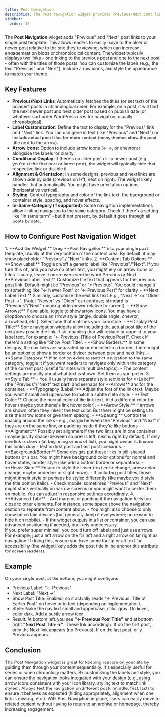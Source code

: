 ```yaml
---
title: Post Navigation
description: The Post Navigation widget provides Previous/Next post links on single post pages, allowing readers to navigate sequentially through your posts with customizable labels and styling.
sidebar:
  order: 12
---
```



The **Post Navigation** widget adds "Previous" and "Next" post links to your single post template. This allows readers to easily move to the older or newer post relative to the one they're viewing, which can increase engagement on blogs or chronological content. The widget typically displays two links - one linking to the previous post and one to the next post - often with the titles of those posts. You can customize the labels (e.g., the text "Previous" and "Next"), include arrow icons, and style the appearance to match your theme.

## Key Features

- **Previous/Next Links:** Automatically fetches the titles (or set text) of the adjacent posts in chronological order. For example, on a post, it will find the next newer post and next older post based on publish date (or whatever sort order WordPress uses for navigation, usually chronological).
- **Label Customization:** Define the text to display for the "Previous" link and "Next" link. You can use generic text (like "Previous" and "Next") or include actual post titles for more context (many themes show the post title next to the arrow).
- **Arrow Icons:** Option to include arrow icons (← →, or chevrons) alongside the labels for clarity.
- **Conditional Display:** If there's no older post or no newer post (e.g., you're at the first post or latest post), the widget will typically hide that respective link or disable it.
- **Alignment & Orientation:** In some designs, previous and next links are shown side by side (previous on left, next on right). The widget likely handles that automatically. You might have orientation options (horizontal vs vertical).
- **Styling:** Control typography and color of the link text, the background or container style, spacing, and hover effects.
- **In-Same-Category (if supported):** Some navigation implementations allow limiting navigation to the same category. Check if there's a setting like "in same term" - but if not present, by default it goes through all posts by date.

## How to Configure Post Navigation Widget

<Steps>
1. **Add the Widget:** Drag **Post Navigation** into your single post template, usually at the very bottom of the content area. By default, it may show placeholder "Previous" / "Next" links.
2. **Content Tab Options:**
   - **Show Label:** Toggle on/off a generic label like "Previous"/"Next". If you turn this off, and you have no other text, you might rely on arrow icons or titles. Usually, leave it on so users see the word Previous or Next.
   - **Previous Label Text:** Customize the text that appears for the previous post link. Default might be "Previous" or "« Previous". You could change it to something like "← Newer Post" or "← Previous Post" for clarity.
   - **Next Label Text:** Similarly, customize the next link text. E.g., "Next →" or "Older Post →". (Note: "Newer" vs "Older" can confuse; standard is "Previous"/"Next" meaning older/newer relative to current).
   - **Show Arrows:** If available, toggle to show arrow icons. You may have a dropdown to choose an arrow style (angle, double angle, chevron, arrowhead, etc.). Select one that matches your icon style.
   - **Display Post Title:** Some navigation widgets allow including the actual post title of the next/prev post in the link. If so, enabling that will replace or append to your label text. For example: "← Previous: [Title of Previous Post]". Check if there's a setting like "Show Post Title".
   - **Show Borders:** In some designs, the nav links are separated by or enclosed in a border. There might be an option to show a border or divider between prev and next links.
   - **Same Category:** If an option exists to restrict navigation to the same category, toggle it if you want readers to navigate only within the category of the current post (useful for sites with multiple topics).
   - The content settings are mostly about what text is shown. Set them as you prefer. 
3. **Style Tab:**
   - You'll usually have separate style sections for **Label** (the "Previous"/"Next" text part) and perhaps for **Arrows** and for the container.
   - **Typography (Label):** Adjust the font of the link text. Maybe you want it small and uppercase to match a subtle meta style.
   - **Text Color:** Choose the normal color of the link text. And a different color for hover (maybe your theme's link hover color).
   - **Arrow Style:** If arrows are shown, often they inherit the text color. But there might be settings to size the arrow icons or give them spacing. 
   - **Spacing:** Control the spacing around the links - e.g., margin between the "Previous" and "Next" if they are on the same line, or padding inside if they're like buttons.
   - **Alignment:** Possibly set alignment if the two links are in one container (maybe justify space-between so prev is left, next is right by default). If only one link is shown (at beginning or end of list), you might center it. Ensure this looks okay - test on first post and last post scenarios.
   - **Background/Border:** Some designs put these links in pill-shaped buttons or a bar. You might have background color options for normal and hover states, border style (like add a bottom border or separators).
   - **Hover State:** Ensure to style the hover (text color change, arrow color change, maybe underline or slight move).
   - If including post titles, those might inherit style or perhaps be styled differently (like maybe you'd style the title portion italic).
   - Check mobile: sometimes "Previous" and "Next" might stack vertically on narrow screens or you might want to center them on mobile. You can adjust in responsive settings accordingly.
4. **Advanced Tab:**
   - Add margins or padding if the navigation feels too close to other elements. For instance, some space above the navigation section to separate from content above.
   - You might also choose to only show on certain devices (but generally, keep it everywhere; no reason to hide it on mobile).
   - If the widget outputs in a list or container, you can use advanced positioning if needed, but likely unnecessary.
</Steps>

<Aside type="tip" title='Icon Only Nav'>
If you prefer super minimal, you could turn off labels and just use arrows. For example, just a left arrow on the far left and a right arrow on far right as navigation. If doing this, ensure you have some tooltip or alt text for accessibility (the widget likely adds the post title in the anchor title attribute for screen readers).
</Aside>

## Example

On your single post, at the bottom, you might configure:
- Previous Label: "← Previous" 
- Next Label: "Next →"
- Show Post Title: Enabled, so it actually reads "← Previous: Title of Earlier Post" on hover or in text (depending on implementation).
- Style: Make the nav text small and uppercase, color gray. On hover, color dark. Add a subtle arrow icon.
- Result: At bottom left, you see **"← Previous Post Title"** and at bottom right **"Next Post Title →"**. These link accordingly. If on the first post, only the Next link appears (no Previous). If on the last post, only Previous appears.

## Conclusion

The Post Navigation widget is great for keeping readers on your site by guiding them through your content sequentially. It's especially useful for series or when chronology matters. By customizing the labels and style, you can ensure the navigation looks integrated with your design (e.g., using arrow icons consistent with your icon library, styling text to match link styles). Always test the navigation on different posts (middle, first, last) to ensure it behaves as expected (hiding appropriately, alignment when one link is missing, etc.). With Post Navigation in place, users can easily move to related content without having to return to an archive or homepage, thereby increasing engagement.

